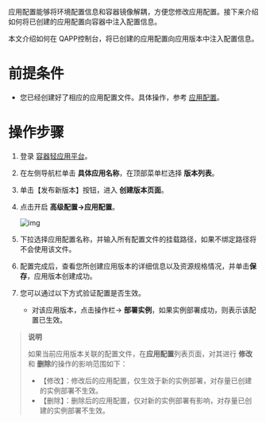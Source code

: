 应用配置能够将环境配置信息和容器镜像解耦，方便您修改应用配置。接下来介绍如何将已创建的应用配置向容器中注入配置信息。

本文介绍如何在 QAPP控制台，将已创建的应用配置向应用版本中注入配置信息。



# **前提条件**

- 您已经创建好了相应的应用配置文件。具体操作，参考 [应用配置](/qapp/development_guidelines/12323/application-configuration01)。



# **操作步骤**

1. 登录 [容器轻应用平台](https://portal.qiniu.com/dora/qapp)。

2. 在左侧导航栏单击 **具体应用名称**，在顶部菜单栏选择 **版本列表**。

3. 单击【发布新版本】按钮，进入 **创建版本页面**。

4. 点击开启 **高级配置->应用配置**。

   ![img](https://dora-doc.qiniu.com/WX20221103-141334%402x.png)

5. 下拉选择应用配置名称，并输入所有配置文件的挂载路径，如果不绑定路径将不会使用该文件。
6. 配置完成后，查看您所创建应用版本的详细信息以及资源规格情况，并单击**保存**，应用版本创建成功。
7. 您可以通过以下方式验证配置是否生效。
   - 对该应用版本，点击操作栏-> **部署实例**，如果实例部署成功，则表示该配置已生效。

> **说明**
>
> 如果当前应用版本关联的配置文件，在**应用配置**列表页面，对其进行 **修改** 和 **删除**的操作的影响范围如下：
>
> - 【修改】：修改后的应用配置，仅生效于新的实例部署，对存量已创建的实例部署不生效。
> - 【删除】：删除后的应用配置，仅对新的实例部署有影响，对存量已创建的实例部署不生效。